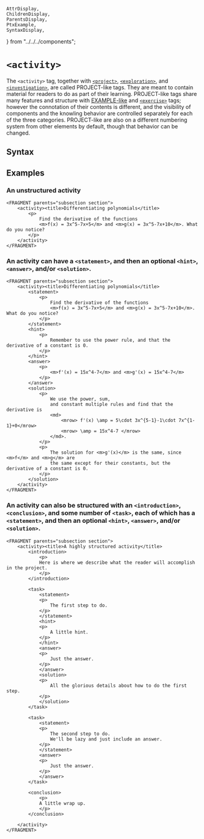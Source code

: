     AttrDisplay,
    ChildrenDisplay,
    ParentsDisplay,
    PtxExample,
    SyntaxDisplay,
} from "../../../components";

# `<activity>`

The `<activity>` tag, together with [`<project>`](./project.mdx), [`<exploration>`](./exploration.mdx), 
and [`<investigation>`](./investigation.mdx), are called PROJECT-like tags.  They are meant to contain
material for readers to do as part of their learning.  PROJECT-like tags share many features and structure
 with [EXAMPLE-like](./example.mdx) and [`<exercise>`](./exercise.mdx) tags; however the connotation of 
 their contents is different, and the visibility of components and the knowling behavior are controlled separately for each 
 of the three categories.  PROJECT-like are also on a different numbering system from other elements by default, 
 though that behavior can be changed. 

## Syntax

<SyntaxDisplay name="activity" />

## Examples

### An unstructured activity

```ptx-example
<FRAGMENT parents="subsection section">
    <activity><title>Differentiating polynomials</title>
        <p>
            Find the derivative of the functions
            <m>f(x) = 3x^5-7x+5</m> and <m>g(x) = 3x^5-7x+10</m>. What do you notice?
        </p>
    </activity>
</FRAGMENT>
```

### An activity can have a `<statement>`, and then an optional `<hint>`, `<answer>`, and/or `<solution>`.

```ptx-example
<FRAGMENT parents="subsection section">
    <activity><title>Differentiating polynomials</title>
        <statement>
            <p>
                Find the derivative of the functions
                <m>f(x) = 3x^5-7x+5</m> and <m>g(x) = 3x^5-7x+10</m>.  What do you notice?
            </p>
        </statement>
        <hint>
            <p>
                Remember to use the power rule, and that the derivative of a constant is 0.
            </p>
        </hint>
        <answer>
            <p>
                <m>f'(x) = 15x^4-7</m> and <m>g'(x) = 15x^4-7</m>
            </p>
        </answer>
        <solution>
            <p>
                We use the power, sum,
                and constant multiple rules and find that the derivative is 
                <md>
                    <mrow> f'(x) \amp = 5\cdot 3x^{5-1}-1\cdot 7x^{1-1}+0</mrow>
                    <mrow> \amp = 15x^4-7 </mrow>
                </md>.
            </p>
            <p>
                The solution for <m>g'(x)</m> is the same, since <m>f</m> and <m>g</m> are 
                the same except for their constants, but the derivative of a constant is 0. 
            </p>
        </solution>
    </activity>
</FRAGMENT>
```

### An activity can also be structured with an `<introduction>`, `<conclusion>`, and some number of `<task>`, each of which has a `<statement>`, and then an optional `<hint>`, `<answer>`, and/or `<solution>`.

```ptx-example
<FRAGMENT parents="subsection section">
    <activity><title>A highly structured activity</title>
        <introduction>
            <p>
            Here is where we describe what the reader will accomplish in the project.
            </p>
        </introduction>

        <task>
            <statement>
            <p>
                The first step to do.
            </p>
            </statement>
            <hint>
            <p>
                A little hint.
            </p>
            </hint>
            <answer>
            <p>
                Just the answer.
            </p>
            </answer>
            <solution>
            <p>
                All the glorious details about how to do the first step.
            </p>
            </solution>
        </task>

        <task>
            <statement>
            <p>
                The second step to do.
                We'll be lazy and just include an answer.
            </p>
            </statement>
            <answer>
            <p>
                Just the answer.
            </p>
            </answer>
        </task>

        <conclusion>
            <p>
            A little wrap up.
            </p>
        </conclusion>

    </activity>
</FRAGMENT>
```